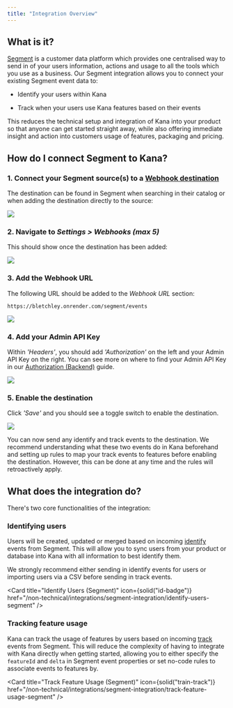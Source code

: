 ```yaml
---
title: "Integration Overview"
---
```


## What is it?

[Segment](https://segment.com/) is a customer data platform which provides one centralised way to send in of your users information, actions and usage to all the tools which you use as a business. Our Segment integration allows you to connect your existing Segment event data to:

- Identify your users within Kana

- Track when your users use Kana features based on their events

This reduces the technical setup and integration of Kana into your product so that anyone can get started straight away, while also offering immediate insight and action into customers usage of features, packaging and pricing.

## How do I connect Segment to Kana?

### 1. Connect your Segment source(s) to a [Webhook destination](https://segment.com/docs/connections/destinations/catalog/webhooks/)

The destination can be found in Segment when searching in their catalog or when adding the destination directly to the source:

![](https://3885410404-files.gitbook.io/~/files/v0/b/gitbook-x-prod.appspot.com/o/spaces%2FvWMuQ5MTaMqVa4wiFp1u%2Fuploads%2FeEnOzRwIDXo860l4u30e%2FScreenshot%202022-09-12%20at%2018.22.19.png?alt=media&token=24efe166-60ec-465d-aa79-64023aaddca4)

### 2. Navigate to _Settings > Webhooks (max 5)_

This should show once the destination has been added:

![](https://3885410404-files.gitbook.io/~/files/v0/b/gitbook-x-prod.appspot.com/o/spaces%2FvWMuQ5MTaMqVa4wiFp1u%2Fuploads%2FsYKihueQY4zS0suSz6JD%2FScreenshot%202022-09-12%20at%2018.29.37.png?alt=media&token=41815f3e-fecf-4c8f-a70c-ff0c964c27d5)

### 3. Add the Webhook URL

The following URL should be added to the _Webhook URL_ section:

```url
https://bletchley.onrender.com/segment/events
```

![](https://3885410404-files.gitbook.io/~/files/v0/b/gitbook-x-prod.appspot.com/o/spaces%2FvWMuQ5MTaMqVa4wiFp1u%2Fuploads%2FTSUQ3orDrfhz3WQ6xRkC%2FScreenshot%202022-09-12%20at%2018.32.03.png?alt=media&token=958d5380-b3d1-45e9-8c13-b04a4578c603)

### 4. Add your Admin API Key

Within _'Headers'_, you should add _'Authorization'_ on the left and your Admin API Key on the right. You can see more on where to find your Admin API Key in our [Authorization (Backend)](/admin-api-backend/authorization-backend) guide.

![](https://3885410404-files.gitbook.io/~/files/v0/b/gitbook-x-prod.appspot.com/o/spaces%2FvWMuQ5MTaMqVa4wiFp1u%2Fuploads%2FRGke3EZekwBzuo6q2IYk%2FScreenshot%202022-09-12%20at%2018.37.53.png?alt=media&token=02deb2d7-98ee-462b-b9d5-eeaebf8a3011)

### 5. Enable the destination

Click _'Save'_ and you should see a toggle switch to enable the destination.

![](https://3885410404-files.gitbook.io/~/files/v0/b/gitbook-x-prod.appspot.com/o/spaces%2FvWMuQ5MTaMqVa4wiFp1u%2Fuploads%2F8mG6xmGXOpNEEqFlwsxj%2FScreenshot%202022-09-12%20at%2018.45.23.png?alt=media&token=2c5de4b4-aaa8-403a-9e30-d97a034803a5)

You can now send any identify and track events to the destination. We recommend understanding what these two events do in Kana beforehand and setting up rules to map your track events to features before enabling the destination. However, this can be done at any time and the rules will retroactively apply.

## What does the integration do?

There's two core functionalities of the integration:

### Identifying users

Users will be created, updated or merged based on incoming [identify](https://segment.com/docs/connections/spec/identify/) events from Segment. This will allow you to sync users from your product or database into Kana with all information to best identify them.

<Tip>
We strongly recommend either sending in identify events for users or importing users via a CSV before sending in track events.

</Tip>

<Card
  title="Identify Users (Segment)"
  icon={solid("id-badge")}
  href="/non-technical/integrations/segment-integration/identify-users-segment"
/>

### Tracking feature usage

Kana can track the usage of features by users based on incoming [track](https://segment.com/docs/connections/spec/track/) events from Segment. This will reduce the complexity of having to integrate with Kana directly when getting started, allowing you to either specify the `featureId` and `delta` in Segment event properties or set no-code rules to associate events to features by.

<Card
  title="Track Feature Usage (Segment)"
  icon={solid("train-track")}
  href="/non-technical/integrations/segment-integration/track-feature-usage-segment"
/>